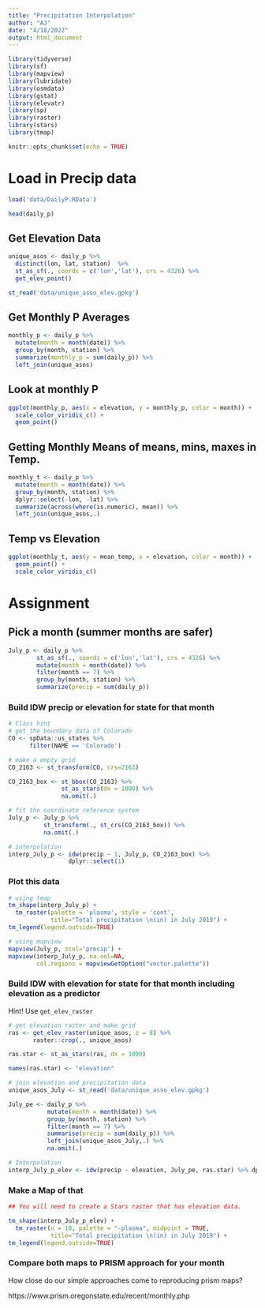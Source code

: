 ```yaml
---
title: "Precipitation Interpolation"
author: "AJ"
date: "4/18/2022"
output: html_document
---
```


```r

library(tidyverse)
library(sf) 
library(mapview)
library(lubridate)
library(osmdata)
library(gstat)
library(elevatr)
library(sp)
library(raster)
library(stars)
library(tmap)

knitr::opts_chunk$set(echo = TRUE)
```


# Load in Precip data

```r
load('data/DailyP.RData')

head(daily_p)
```


## Get Elevation Data

```r
unique_asos <- daily_p %>%
  distinct(lon, lat, station)  %>%
  st_as_sf(., coords = c('lon','lat'), crs = 4326) %>%
  get_elev_point()

st_read('data/unique_asso_elev.gpkg')

```

## Get Monthly P Averages

```r
monthly_p <- daily_p %>%
  mutate(month = month(date)) %>%
  group_by(month, station) %>%
  summarize(monthly_p = sum(daily_p)) %>%
  left_join(unique_asos) 

```


## Look at monthly P

```r
ggplot(monthly_p, aes(x = elevation, y = monthly_p, color = month)) + 
  scale_color_viridis_c() + 
  geom_point()

```


## Getting Monthly Means of means, mins, maxes in Temp. 

```r
monthly_t <- daily_p %>%
  mutate(month = month(date)) %>%
  group_by(month, station) %>%
  dplyr::select(-lon, -lat) %>% 
  summarize(across(where(is.numeric), mean)) %>%
  left_join(unique_asos,.)

```


## Temp vs Elevation

```r
ggplot(monthly_t, aes(y = mean_temp, x = elevation, color = month)) + 
  geom_point() + 
  scale_color_viridis_c()
```

# Assignment

## Pick a month (summer months are safer)
```r
July_p <- daily_p %>% 
        st_as_sf(., coords = c('lon','lat'), crs = 4326) %>% 
        mutate(month = month(date)) %>% 
        filter(month == 7) %>% 
        group_by(month, station) %>% 
        summarize(precip = sum(daily_p))

```

### Build IDW precip or elevation for state for that month
```r
# Class hint
# get the boundary data of Colorado
CO <- spData::us_states %>% 
      filter(NAME == 'Colorado')

# make a empty grid
CO_2163 <- st_transform(CO, crs=2163)

CO_2163_box <- st_bbox(CO_2163) %>% 
               st_as_stars(dx = 1000) %>% 
               na.omit(.)

# fit the coordinate reference system
July_p <- July_p %>%
          st_transform(., st_crs(CO_2163_box)) %>% 
          na.omit(.)

# interpolation  
interp_July_p <- idw(precip ~ 1, July_p, CO_2163_box) %>% 
                 dplyr::select(1)

```


### Plot this data

```r
# using tmap
tm_shape(interp_July_p) +
  tm_raster(palette = 'plasma', style = 'cont',
            title="Total precipitation \n(in) in July 2019") +
tm_legend(legend.outside=TRUE)

# using mapview
mapview(July_p, zcol='precip') + 
mapview(interp_July_p, na.col=NA, 
        col.regions = mapviewGetOption("vector.palette"))

```



### Build IDW with elevation for state for that month including elevation as a predictor

Hint! Use `get_elev_raster`

```r
# get elevation raster and make grid
ras <- get_elev_raster(unique_asos, z = 8) %>% 
       raster::crop(., unique_asos)

ras.star <- st_as_stars(ras, dx = 1000) 

names(ras.star) <- "elevation"

# join elevation and precipitation data
unique_asos_July <- st_read('data/unique_asso_elev.gpkg')

July_pe <- daily_p %>% 
           mutate(month = month(date)) %>% 
           group_by(month, station) %>% 
           filter(month == 7) %>%
           summarise(precip = sum(daily_p)) %>%
           left_join(unique_asos_July,.) %>% 
           na.omit(.)

# Interpolation
interp_July_p_elev <- idw(precip ~ elevation, July_pe, ras.star) %>% dplyr::select(1) 

```

### Make a Map of that

```r
## You will need to create a Stars raster that has elevation data. 

tm_shape(interp_July_p_elev) + 
  tm_raster(n = 10, palette = "-plasma", midpoint = TRUE,
            title="Total precipitation \n(in) in July 2019") +
tm_legend(legend.outside=TRUE)

```


### Compare both maps to PRISM approach for your month


How close do our simple approaches come to reproducing prism maps? 


https://www.prism.oregonstate.edu/recent/monthly.php


